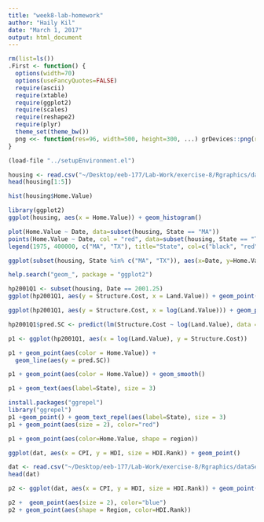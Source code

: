 ```yaml
---
title: "week8-lab-homework"
author: "Haily Kil"
date: "March 1, 2017"
output: html_document
---
```


```r
rm(list=ls())
.First <- function() {
  options(width=70)
  options(useFancyQuotes=FALSE)
  require(ascii)
  require(xtable)
  require(ggplot2)
  require(scales)
  require(reshape2)
  require(plyr)
  theme_set(theme_bw())
  png <<- function(res=96, width=500, height=300, ...) grDevices::png(res=res, width=width, height=height, ...)
}

(load-file "../setupEnvironment.el")

```

```r
housing <- read.csv("~/Desktop/eeb-177/Lab-Work/exercise-8/Rgraphics/dataSets/landdata-states.csv")
head(housing[1:5])

hist(housing$Home.Value)

library(ggplot2)
ggplot(housing, aes(x = Home.Value)) + geom_histogram()

plot(Home.Value ~ Date, data=subset(housing, State == "MA"))
points(Home.Value ~ Date, col = "red", data=subset(housing, State == "TX"))
legend(1975, 400000, c("MA", "TX"), title="State", col=c("black", "red"), pch=c(1, 1))

ggplot(subset(housing, State %in% c("MA", "TX")), aes(x=Date, y=Home.Value,color=State))+ geom_point()

help.search("geom_", package = "ggplot2")

hp2001Q1 <- subset(housing, Date == 2001.25) 
ggplot(hp2001Q1, aes(y = Structure.Cost, x = Land.Value)) + geom_point()

ggplot(hp2001Q1, aes(y = Structure.Cost, x = log(Land.Value))) + geom_point()

hp2001Q1$pred.SC <- predict(lm(Structure.Cost ~ log(Land.Value), data = hp2001Q1))

p1 <- ggplot(hp2001Q1, aes(x = log(Land.Value), y = Structure.Cost))

p1 + geom_point(aes(color = Home.Value)) +
  geom_line(aes(y = pred.SC))

p1 + geom_point(aes(color = Home.Value)) + geom_smooth()

p1 + geom_text(aes(label=State), size = 3)

install.packages("ggrepel")
library("ggrepel")
p1 +geom_point() + geom_text_repel(aes(label=State), size = 3)
p1 + geom_point(aes(size = 2), color="red")

p1 + geom_point(aes(color=Home.Value, shape = region))

ggplot(dat, aes(x = CPI, y = HDI, size = HDI.Rank)) + geom_point()
```

```r
dat <- read.csv("~/Desktop/eeb-177/Lab-Work/exercise-8/Rgraphics/dataSets/EconomistData.csv")
head(dat)

p2 <- ggplot(dat, aes(x = CPI, y = HDI, size = HDI.Rank)) + geom_point()

p2 +  geom_point(aes(size = 2), color="blue")
p2 + geom_point(aes(shape = Region, color=HDI.Rank))

```

